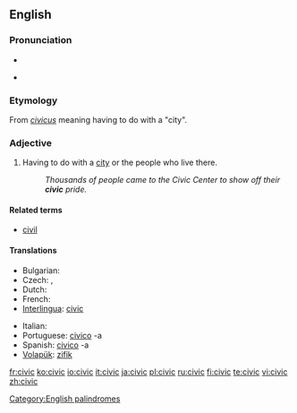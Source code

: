 {{wikipedia}}
==English==

===Pronunciation===
* {{SAMPA|/'sIvIk/}}
* {{IPA|/'sɪvɪk/}}
*: {{rhymes|ɪvɪk}}

===Etymology===
From {{etyl|la}} ''[[civicus]]'' meaning having to do with a "city".

===Adjective===
{{en-adj}}

# Having to do with a [[city]] or the people who live there.
#: ''Thousands of people came to the Civic Center to show off their '''civic''' pride.''

====Related terms====
* [[civil]]

====Translations====
{{trans-top|Having to do with a city or the people who live there}}
* Bulgarian: {{t|bg|граждански|sc=Cyrl}}
* Czech: {{t-|cs|městský|m}}, {{t-|cs|občanský|m}}
* Dutch: {{t-|nl|stedelijk}}
* French: {{t+|fr|civique}}
* [[Interlingua]]: [[civic]]
{{trans-mid}}
* Italian: {{t+|it|civico}}
* Portuguese: [[civico]] -a
* Spanish: [[civico]] -a
* [[Volapük]]: [[zifik]]
{{trans-bottom}}

[[Category:English palindromes]]

[[fr:civic]]
[[ko:civic]]
[[io:civic]]
[[it:civic]]
[[ja:civic]]
[[pl:civic]]
[[ru:civic]]
[[fi:civic]]
[[te:civic]]
[[vi:civic]]
[[zh:civic]]